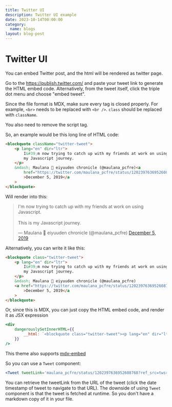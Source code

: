 ```yaml
---
title: Twitter UI
description: Twitter UI example
date: 2023-10-14T00:00:00
category:
  name: blogs
layout: blog-post
---
```


# Twitter UI

You can embed Twitter post, and the html will be rendered as twitter page.

Go to the https://publish.twitter.com/ and paste your tweet link to generate the HTML embed code.
Alternatively, from the tweet itself, click the triple dot menu and choose "embed tweet".

Since the file format is MDX, make sure every tag is closed properly.
For example, `<br>` needs to be replaced with `<br />`. `class` should be replaced with `className`.

You also need to remove the script tag.

So, an example would be this long line of HTML code:

```html
<blockquote className="twitter-tweet">
	<p lang="en" dir="ltr">
		I&#39;m now trying to catch up with my friends at work on using Javascript.<br /><br />This is
		my Javascript journey.
	</p>
	&mdash; Maulana 🌸 eiyuuden chronicle (@maulana_pcfre)<a
		href="https://twitter.com/maulana_pcfre/status/1202397636952608768?ref_src=twsrc%5Etfw"
		>December 5, 2019</a
	>
</blockquote>
```

Will render into this:

<blockquote className='twitter-tweet'>
	<p lang='en' dir='ltr'>
		I&#39;m now trying to catch up with my friends at work on using Javascript.
		<br />
		<br />
		This is my Javascript journey.
	</p>
	&mdash; Maulana 🌸 eiyuuden chronicle (@maulana_pcfre)
	<a href='https://twitter.com/maulana_pcfre/status/1202397636952608768?ref_src=twsrc%5Etfw'>
		December 5, 2019
	</a>
</blockquote>

Alternatively, you can write it like this:

```html
<blockquote class="twitter-tweet">
	<p lang="en" dir="ltr">
		I&#39;m now trying to catch up with my friends at work on using Javascript.<br /><br />This is
		my Javascript journey.
	</p>
	&mdash; Maulana 🌸 eiyuuden chronicle (@maulana_pcfre)
	<a href="https://twitter.com/maulana_pcfre/status/1202397636952608768?ref_src=twsrc%5Etfw"
		>December 5, 2019</a
	>
</blockquote>
```

Or, since this is MDX, you can just copy the HTML embed code, and render it as JSX expression

```jsx
<div
	dangerouslySetInnerHTML={{
		__html: `<blockquote class="twitter-tweet"><p lang="en" dir="ltr">I&#39;m now trying to catch up with my friends at work on using Javascript.<br><br>This is my Javascript journey.</p>&mdash; Maulana 🌸 eiyuuden chronicle (@maulana_pcfre) <a href="https://twitter.com/maulana_pcfre/status/1202397636952608768?ref_src=twsrc%5Etfw">December 5, 2019</a></blockquote> <script async src="https://platform.twitter.com/widgets.js" charset="utf-8"></script>`
	}}
/>
```

This theme also supports [mdx-embed](https://github.com/PaulieScanlon/mdx-embed)

So you can use a `Tweet` component:

```jsx
<Tweet tweetLink='maulana_pcfre/status/1202397636952608768?ref_src=twsrc%5Etfw' />
```

You can retrieve the tweetLink from the URL of the tweet (click the date timestamp of tweet to navigate to that URL).
The downside of using `Tweet` component is that the tweet is fetched at runtime.
So you don't have a markdown copy of it in your file.
